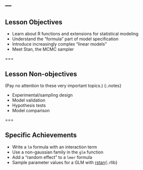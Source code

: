 ---
---

## Lesson Objectives

- Learn about R functions and extensions for statistical modeling
- Understand the "formula" part of model specification
- Introduce increasingly complex "linear models"
- Meet Stan, the MCMC sampler

===

## Lesson Non-objectives

(Pay no attention to these very important topics.)
{:.notes}

- Experimental/sampling design
- Model validation
- Hypothesis tests
- Model comparison

===

## Specific Achievements

- Write a `lm` formula with an interaction term
- Use a non-gaussian family in the `glm` function
- Add a "random effect" to a `lmer` formula
- Sample parameter values for a GLM with [rstan](){:.rlib}
